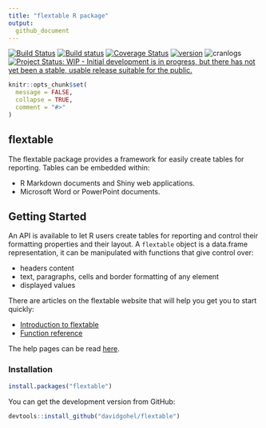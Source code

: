 ```yaml
---
title: "flextable R package"
output:
  github_document
---
```



<!-- README.md is generated from README.Rmd. Please edit that file -->

[![Build Status](https://travis-ci.org/davidgohel/flextable.svg?branch=master)](https://travis-ci.org/davidgohel/flextable)
[![Build status](https://ci.appveyor.com/api/projects/status/github/davidgohel/flextable?branch=master)](https://ci.appveyor.com/project/davidgohel/flextable/branch/master)
[![Coverage Status](https://img.shields.io/codecov/c/github/davidgohel/flextable/master.svg)](https://codecov.io/github/davidgohel/flextable?branch=master)
[![version](http://www.r-pkg.org/badges/version/flextable)](https://CRAN.R-project.org/package=flextable)
![cranlogs](http://cranlogs.r-pkg.org./badges/flextable)
[![Project Status: WIP - Initial development is in progress, but there has not yet been a stable, usable release suitable for the public.](http://www.repostatus.org/badges/latest/wip.svg)](http://www.repostatus.org/#wip)

```r
knitr::opts_chunk$set(
  message = FALSE,
  collapse = TRUE,
  comment = "#>"
)
```



## flextable

The flextable package provides a framework for easily create tables for reporting. 
Tables can be embedded within:

* R Markdown documents and Shiny web applications.
* Microsoft Word or PowerPoint documents.


## Getting Started

An API is available to let R users create tables for reporting and control their formatting properties and their layout. A `flextable` object is a data.frame representation, it can be manipulated with functions that give control over:

- headers content 
- text, paragraphs, cells and border formatting of any element
- displayed values

There are articles on the flextable website that will help you get you to start quickly:

* [Introduction to flextable](https://davidgohel.github.io/flextable/articles/overview.html)
* [Function reference](https://davidgohel.github.io/flextable/reference/index.html)

The help pages can be read [here](https://davidgohel.github.io/flextable).

### Installation


```r
install.packages("flextable")
```

You can get the development version from GitHub:

```r
devtools::install_github("davidgohel/flextable")
```


